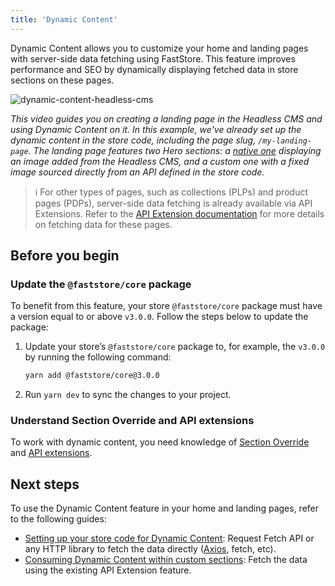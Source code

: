 ```yaml
---
title: 'Dynamic Content'
---
```


Dynamic Content allows you to customize your home and landing pages with server-side data fetching using FastStore. This feature improves performance and SEO by dynamically displaying fetched data in store sections on these pages.

![dynamic-content-headless-cms](https://vtexhelp.vtexassets.com/assets/docs/src/dynamic-content-feature___31dbd2fb1003d00bf492eb6479e3fe0c.gif)

*This video guides you on creating a landing page in the Headless CMS and using Dynamic Content on it. In this example, we've already set up the dynamic content in the store code, including the page slug, `/my-landing-page`. The landing page features two Hero sections: a [native one](https://developers.vtex.com/docs/guides/faststore/organisms-hero) displaying an image added from the Headless CMS, and a custom one with a fixed image sourced directly from an API defined in the store code.*

> ℹ️ For other types of pages, such as collections (PLPs) and product pages (PDPs), server-side data fetching is already available via API Extensions. Refer to the [API Extension documentation](https://developers.vtex.com/docs/guides/faststore/api-extensions-overview) for more details on fetching data for these pages.

## Before you begin

<Steps>

### Update the `@faststore/core` package

To benefit from this feature,  your store `@faststore/core` package must have a version equal to or above  `v3.0.0`. Follow the steps below to update the package:

1. Update your store’s `@faststore/core` package to, for example, the `v3.0.0` by running the following command:

    ```bash
    yarn add @faststore/core@3.0.0
    ```

2. Run `yarn dev` to sync the changes to your project.

### Understand Section Override and API extensions

To work with dynamic content, you need knowledge of [Section Override](https://developers.vtex.com/docs/guides/faststore/overrides-overview) and [API extensions](https://developers.vtex.com/docs/guides/faststore/api-extensions-overview).

</Steps>

## Next steps

To use the Dynamic Content feature in your home and landing pages, refer to the following guides:

- [Setting up your store code for Dynamic Content](https://developers.vtex.com/docs/guides/faststore/dynamic-content-setting-up-the-store-code-for-dynamic-content): Request Fetch API or any HTTP library to fetch the data directly ([Axios](https://axios-http.com/docs/intro), fetch, etc). 
- [Consuming Dynamic Content within custom sections](https://developers.vtex.com/docs/guides/faststore/dynamic-content-consuming-the-dynamic-content-in-custom-sections): Fetch the data using the existing API Extension feature.
